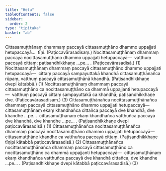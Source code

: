 ```yaml
---
title: "Hetu"
tableOfContents: false
sidebar:
  order: 2
type: "tipitaka"
basket: "ab"
---
```



<DynamicBreadcrumb />

<Division number="201">

<Paragraph number="2806">
Cittasamuṭṭhānaṃ dhammaṃ paccayā cittasamuṭṭhāno dhammo uppajjati hetupaccayā…  tīṇi. (Paṭiccavārasadisaṃ.)
</Paragraph>

<Paragraph number="2807">
Nocittasamuṭṭhānaṃ dhammaṃ paccayā nocittasamuṭṭhāno dhammo uppajjati hetupaccayā—  vatthuṃ paccayā cittaṃ; paṭisandhikkhaṇe …pe… . (Paṭiccavārasadisā.) (1)
</Paragraph>

<Paragraph number="2808">
Nocittasamuṭṭhānaṃ dhammaṃ paccayā cittasamuṭṭhāno dhammo uppajjati hetupaccayā—  cittaṃ paccayā sampayuttakā khandhā cittasamuṭṭhānañca rūpaṃ, vatthuṃ paccayā cittasamuṭṭhānā khandhā. (Paṭisandhikkhaṇe dvepi kātabbā.) (1)
</Paragraph>

<Paragraph number="2809">
Nocittasamuṭṭhānaṃ dhammaṃ paccayā cittasamuṭṭhāno ca nocittasamuṭṭhāno ca dhammā uppajjanti hetupaccayā—  vatthuṃ paccayā cittaṃ sampayuttakā ca khandhā; paṭisandhikkhaṇe dve. (Paṭiccavārasadisaṃ.) (3)
</Paragraph>

</Division>
<Division number="202">

<Paragraph number="2810">
Cittasamuṭṭhānañca nocittasamuṭṭhānañca dhammaṃ paccayā cittasamuṭṭhāno dhammo uppajjati hetupaccayā—  cittasamuṭṭhānaṃ ekaṃ khandhañca cittañca paccayā dve khandhā, dve khandhe …pe…  cittasamuṭṭhānaṃ ekaṃ khandhañca vatthuñca paccayā dve khandhā, dve khandhe …pe… . (Paṭisandhikkhaṇe dvepi paṭiccavārasadisā.) (1)
</Paragraph>

<Paragraph number="2811">
Cittasamuṭṭhānañca nocittasamuṭṭhānañca dhammaṃ paccayā nocittasamuṭṭhāno dhammo uppajjati hetupaccayā—  cittasamuṭṭhāne khandhe ca vatthuñca paccayā cittaṃ. (Paṭisandhikkhaṇe tīṇipi kātabbā paṭiccavārasadisā.) (2)
</Paragraph>

<Paragraph number="2812">
Cittasamuṭṭhānañca nocittasamuṭṭhānañca dhammaṃ paccayā cittasamuṭṭhāno ca nocittasamuṭṭhāno ca dhammā uppajjanti hetupaccayā—  cittasamuṭṭhānaṃ ekaṃ khandhañca vatthuñca paccayā dve khandhā cittañca, dve khandhe …pe… . (Paṭisandhikkhaṇe dvepi kātabbā paṭiccavārasadisā.) (3)
</Paragraph>
</Division>